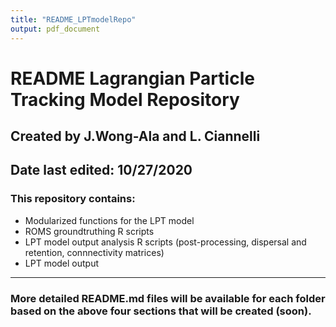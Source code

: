 ```yaml
---
title: "README_LPTmodelRepo"
output: pdf_document
---
```

 
# README Lagrangian Particle Tracking Model Repository
## Created by J.Wong-Ala and L. Ciannelli
Date last edited: 10/27/2020
---

### This repository contains:
- Modularized functions for the LPT model
- ROMS groundtruthing R scripts
- LPT model output analysis R scripts (post-processing, dispersal and retention, connnectivity matrices)
- LPT model output

---
### More detailed README.md files will be available for each folder based on the above four sections that will be created (soon).
